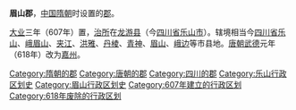 '''眉山郡'''，[[中国|中国]][[隋朝|隋朝]]时设置的[[郡|郡]]。

[[大业_(年号)|大业]]三年（607年）置，[[治所|治所]]在[[龙游县_(隋朝)|龙游县]]（今[[四川省|四川省]][[乐山市|乐山市]]）。辖境相当今[[四川省|四川省]][[乐山市|乐山]]、[[峨眉山市|峨眉山]]、[[夹江县|夹江]]、[[洪雅县|洪雅]]、[[丹棱县|丹棱]]、[[青神县|青神]]、[[眉山市|眉山]]、[[峨边彝族自治县|峨边]]等市县地。[[唐朝|唐朝]][[武德|武德]]元年（618年）改为[[嘉州_(北周)|嘉州]]。

{{四川行政区划小作品}}
{{DEFAULTSORT:M}}
[[Category:隋朝的郡|Category:隋朝的郡]]
[[Category:唐朝的郡|Category:唐朝的郡]]
[[Category:四川的郡|Category:四川的郡]]
[[Category:乐山行政区划史|Category:乐山行政区划史]]
[[Category:眉山行政区划史|Category:眉山行政区划史]]
[[Category:607年建立的行政区划|Category:607年建立的行政区划]]
[[Category:618年废除的行政区划|Category:618年废除的行政区划]]